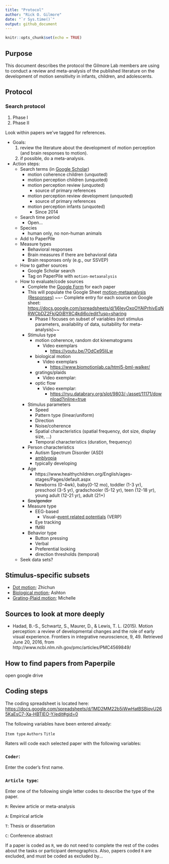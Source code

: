 ```yaml
---
title: "Protocol"
author: "Rick O. Gilmore"
date: "`r Sys.time()`"
output: github_document
---
```


```r
knitr::opts_chunk$set(echo = TRUE)
```

## Purpose

This document describes the protocol the Gilmore Lab members are using to conduct a review and meta-analysis of the published literature on the development of motion sensitivity in infants, children, and adolescents.

## Protocol

### Search protocol

1. Phase I
2. Phase II

Look within papers we've tagged for references.

- Goals:
    1. review the literature about the development of motion perception (and brain responses to motion).
    2. if possible, do a meta-analysis.
- Action steps:
    - Search terms (in [Google Scholar](https://scholar.google.com/))
        - motion coherence children (unquoted)
        - motion perception children (unquoted)
        - motion perception review (unquoted)
            - source of primary references
        - motion perception review development (unquoted)
            - source of primary references
        - motion perception infants (unquoted)
            - Since 2014
    - Search time period
        - Open...
    - Species
        - human only, no non-human animals
    - Add to PaperPile
    - Measure types
        - Behavioral responses
        - Brain measures if there are behavioral data
        - Brain responses only (e.g., our SSVEP)
    - How to gather sources
        - Google Scholar search
        - Tag on PaperPile with `motion-metaanalysis`
    - How to evaluate/code sources
        - Complete the [Google Form](https://docs.google.com/forms/d/e/1FAIpQLSeFVnK8m4-yoIZm04jCZjtnQX5HFmOvLsi9hnmnYbHIm216hw/viewform?vc=0&c=0&w=1) for each paper 
        - This will populate the Google Sheet [motion-metaanalysis (Responses)](https://docs.google.com/spreadsheets/d/1K0TEzdSXl7GTFg2-vDHvndVvxOHLRvXdgZWVDNyvPLM/edit#gid=1643485482) 
        ~~- Complete entry for each source on Google sheet: <https://docs.google.com/spreadsheets/d/1j6IeyOxoOYAlPrhivEqNRWCbDZ2FkjQ0iBY8C4kdi6o/edit?usp=sharing>
            - Phase I focuses on subset of variables (not stimulus parameters, availability of data, suitability for meta-analysis)~~
        - Stimulus type
            - motion coherence, random dot kinematograms
                - Video exemplars
                    - <https://youtu.be/7OdCe95IiLw>
            - biological motion
                - Video exemplars
                    - <https://www.biomotionlab.ca/html5-bml-walker/>
            - gratings/plaids
                - Video exemplar:
            - optic flow
                - Video exemplar:
                    - <https://nyu.databrary.org/slot/9803/-/asset/11171/download?inline=true>
        - Stimulus parameters
            - Speed
            - Pattern type (linear/uniform)
            - Direction
            - Noise/coherence
            - Spatial characteristics (spatial frequency, dot size, display size, ...)
            - Temporal characteristics (duration, frequency)
        - Person characteristics
            - Autism Spectrum Disorder (ASD)
            - [amblyopia](https://nei.nih.gov/health/amblyopia)
            - typically developing
        - Age 
            - https://www.healthychildren.org/English/ages-stages/Pages/default.aspx
            - Newborns (0-4wk), baby(0-12 mo), toddler (1-3 yr), preschool (3-5 yr), gradschooler (5-12 yr), teen (12-18 yr), young adult (12-21 yr), adult (21+)
        - ~~Sex/gender~~
        - Measure type
            - EEG-based
                - Visual-[event related potentials](https://en.wikipedia.org/wiki/Event-related_potential) (VERP)
            - Eye tracking
            - fMRI
        - Behavior type
            - Button pressing
            - Verbal
            - Preferential looking
            - direction thresholds (temporal)
    - Seek data sets?
    
## Stimulus-specific subsets

- [Dot motion](dot-motion.md); Zhichun
- [Biological motion](biological-motion.md); Ashton
- [Grating-Plaid motion](dot-motion.md); Michelle

## Sources to look at more deeply

- Hadad, B.-S., Schwartz, S., Maurer, D., & Lewis, T. L. (2015). Motion perception: a review of developmental changes and the role of early visual experience. Frontiers in integrative neuroscience, 9, 49. Retrieved June 20, 2016, from http://www.ncbi.nlm.nih.gov/pmc/articles/PMC4569849/

## How to find papers from Paperpile
open google drive 


## Coding steps

The coding spreadsheet is located here: <https://docs.google.com/spreadsheets/d/1MD2MM22b5iWwHatBSBiqvU265KaEsC7-Xa-HBTIEO-Y/edit#gid=0>

The following variables have been entered already:

`Item type`
`Authors`
`Title`

Raters will code each selected paper with the following variables:

### `Coder`: 

Enter the coder's first name.

### `Article type`: 

Enter one of the following single letter codes to describe the type of the paper.

`R`: Review article or meta-analysis

`A`: Empirical article

`T`: Thesis or dissertation

`C`: Conference abstract

If a paper is coded as `R`, we do not need to complete the rest of the codes about the tasks or participant demographics.
Also, papers coded `R` are excluded, and must be coded as excluded by...


